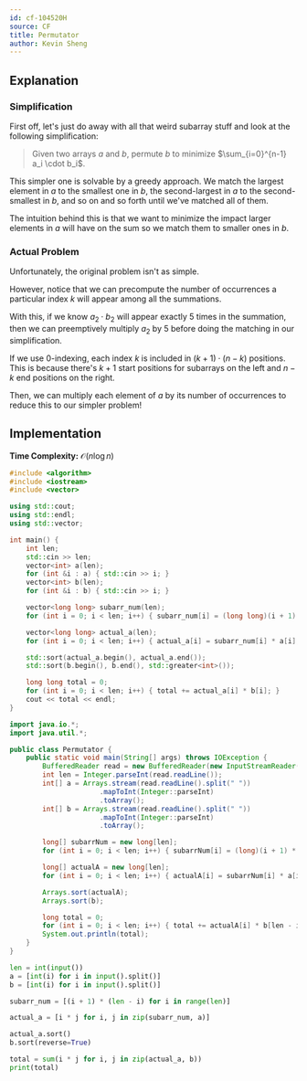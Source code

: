 ```yaml
---
id: cf-104520H
source: CF
title: Permutator
author: Kevin Sheng
---
```


## Explanation

### Simplification

First off, let's just do away with all that weird subarray stuff and look
at the following simplification:

> Given two arrays $a$ and $b$, permute $b$ to minimize $\sum_{i=0}^{n-1} a_i \cdot b_i$.

This simpler one is solvable by a greedy approach.
We match the largest element in $a$ to the smallest one in $b$,
the second-largest in $a$ to the second-smallest in $b$, and so on and so forth
until we've matched all of them.

The intuition behind this is that we want to minimize the impact larger elements in $a$
will have on the sum so we match them to smaller ones in $b$.

### Actual Problem

Unfortunately, the original problem isn't as simple.

However, notice that we can precompute the number of occurrences
a particular index $k$ will appear among all the summations.

With this, if we know $a_2 \cdot b_2$ will appear exactly $5$ times in the summation,
then we can preemptively multiply $a_2$ by $5$ before doing the matching in our simplification.

If we use 0-indexing, each index $k$ is included in $(k + 1) \cdot (n - k)$ positions.
This is because there's $k+1$ start positions for subarrays on the left
and $n-k$ end positions on the right.

Then, we can multiply each element of $a$ by its number of occurrences
to reduce this to our simpler problem!

## Implementation

**Time Complexity:** $\mathcal{O}(n \log n)$

<LanguageSection>
<CPPSection>

```cpp
#include <algorithm>
#include <iostream>
#include <vector>

using std::cout;
using std::endl;
using std::vector;

int main() {
	int len;
	std::cin >> len;
	vector<int> a(len);
	for (int &i : a) { std::cin >> i; }
	vector<int> b(len);
	for (int &i : b) { std::cin >> i; }

	vector<long long> subarr_num(len);
	for (int i = 0; i < len; i++) { subarr_num[i] = (long long)(i + 1) * (len - i); }

	vector<long long> actual_a(len);
	for (int i = 0; i < len; i++) { actual_a[i] = subarr_num[i] * a[i]; }

	std::sort(actual_a.begin(), actual_a.end());
	std::sort(b.begin(), b.end(), std::greater<int>());

	long long total = 0;
	for (int i = 0; i < len; i++) { total += actual_a[i] * b[i]; }
	cout << total << endl;
}
```

</CPPSection>
<JavaSection>

```java
import java.io.*;
import java.util.*;

public class Permutator {
	public static void main(String[] args) throws IOException {
		BufferedReader read = new BufferedReader(new InputStreamReader(System.in));
		int len = Integer.parseInt(read.readLine());
		int[] a = Arrays.stream(read.readLine().split(" "))
		              .mapToInt(Integer::parseInt)
		              .toArray();
		int[] b = Arrays.stream(read.readLine().split(" "))
		              .mapToInt(Integer::parseInt)
		              .toArray();

		long[] subarrNum = new long[len];
		for (int i = 0; i < len; i++) { subarrNum[i] = (long)(i + 1) * (len - i); }

		long[] actualA = new long[len];
		for (int i = 0; i < len; i++) { actualA[i] = subarrNum[i] * a[i]; }

		Arrays.sort(actualA);
		Arrays.sort(b);

		long total = 0;
		for (int i = 0; i < len; i++) { total += actualA[i] * b[len - i - 1]; }
		System.out.println(total);
	}
}
```

</JavaSection>
<PySection>

```py
len = int(input())
a = [int(i) for i in input().split()]
b = [int(i) for i in input().split()]

subarr_num = [(i + 1) * (len - i) for i in range(len)]

actual_a = [i * j for i, j in zip(subarr_num, a)]

actual_a.sort()
b.sort(reverse=True)

total = sum(i * j for i, j in zip(actual_a, b))
print(total)
```

</PySection>
</LanguageSection>
